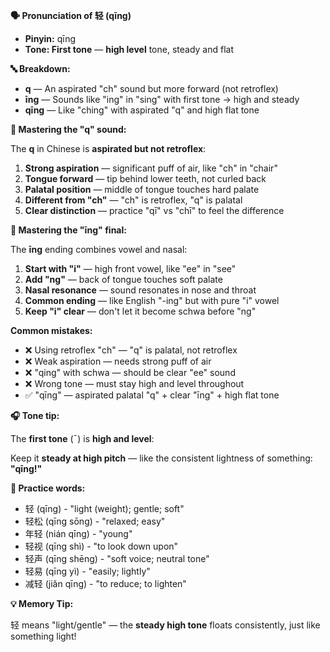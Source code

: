 **🗣️ Pronunciation of 轻 (qīng)**

- **Pinyin:** qīng
- **Tone: First tone** — **high level** tone, steady and flat

**🔤 Breakdown:**

- **q** — An aspirated "ch" sound but more forward (not retroflex)
- **īng** — Sounds like "ing" in "sing" with first tone → high and steady
- **qīng** — Like "ching" with aspirated "q" and high flat tone

**🎯 Mastering the "q" sound:**

The **q** in Chinese is **aspirated but not retroflex**:

1. **Strong aspiration** — significant puff of air, like "ch" in "chair"
2. **Tongue forward** — tip behind lower teeth, not curled back
3. **Palatal position** — middle of tongue touches hard palate
4. **Different from "ch"** — "ch" is retroflex, "q" is palatal
5. **Clear distinction** — practice "qī" vs "chī" to feel the difference

**🎯 Mastering the "īng" final:**

The **īng** ending combines vowel and nasal:

1. **Start with "i"** — high front vowel, like "ee" in "see"
2. **Add "ng"** — back of tongue touches soft palate
3. **Nasal resonance** — sound resonates in nose and throat
4. **Common ending** — like English "-ing" but with pure "i" vowel
5. **Keep "i" clear** — don't let it become schwa before "ng"

**Common mistakes:**

- ❌ Using retroflex "ch" — "q" is palatal, not retroflex
- ❌ Weak aspiration — needs strong puff of air
- ❌ "qing" with schwa — should be clear "ee" sound
- ❌ Wrong tone — must stay high and level throughout
- ✅ "qīng" — aspirated palatal "q" + clear "īng" + high flat tone

**🎧 Tone tip:**

The **first tone** (¯) is **high and level**:

Keep it **steady at high pitch** — like the consistent lightness of something: **"qīng!"**

**📝 Practice words:**

- 轻 (qīng) - "light (weight); gentle; soft"
- 轻松 (qīng sōng) - "relaxed; easy"
- 年轻 (nián qīng) - "young"
- 轻视 (qīng shì) - "to look down upon"
- 轻声 (qīng shēng) - "soft voice; neutral tone"
- 轻易 (qīng yì) - "easily; lightly"
- 减轻 (jiǎn qīng) - "to reduce; to lighten"

**💡 Memory Tip:**

轻 means "light/gentle" — the **steady high tone** floats consistently, just like something light!
